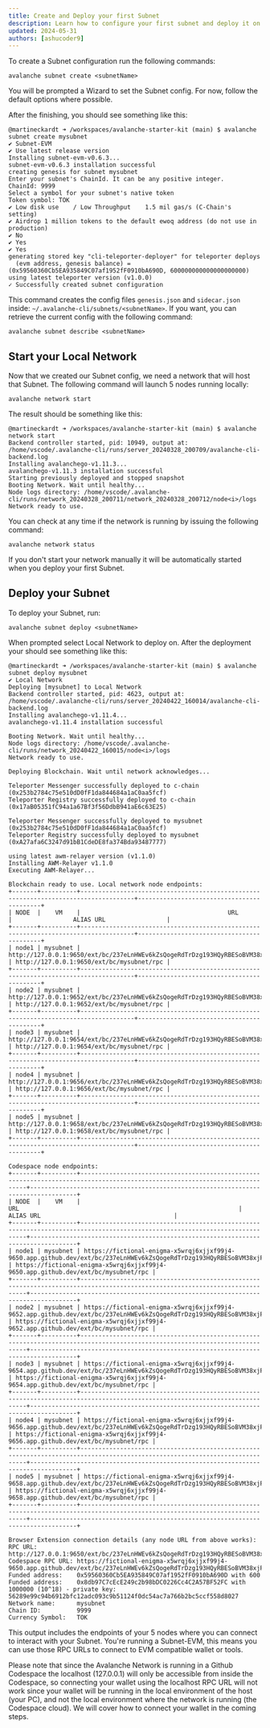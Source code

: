 ```yaml
---
title: Create and Deploy your first Subnet
description: Learn how to configure your first subnet and deploy it on a Local network.
updated: 2024-05-31
authors: [ashucoder9]
---
```


To create a Subnet configuration run the following commands:

```
avalanche subnet create <subnetName>
```

You will be prompted a Wizard to set the Subnet config. For now, follow the default options where possible.

After the finishing, you should see something like this:

```
@martineckardt ➜ /workspaces/avalanche-starter-kit (main) $ avalanche subnet create mysubnet
✔ Subnet-EVM
✔ Use latest release version
Installing subnet-evm-v0.6.3...
subnet-evm-v0.6.3 installation successful
creating genesis for subnet mysubnet
Enter your subnet's ChainId. It can be any positive integer.
ChainId: 9999
Select a symbol for your subnet's native token
Token symbol: TOK
✔ Low disk use    / Low Throughput    1.5 mil gas/s (C-Chain's setting)
✔ Airdrop 1 million tokens to the default ewoq address (do not use in production)
✔ No
✔ Yes
✔ Yes
generating stored key "cli-teleporter-deployer" for teleporter deploys
  (evm address, genesis balance) = (0x59560360Cb5EA935849C07af1952fF0910bA690D, 600000000000000000000)
using latest teleporter version (v1.0.0)
✓ Successfully created subnet configuration
```

This command creates the config files `genesis.json` and `sidecar.json` inside: `~/.avalanche-cli/subnets/<subnetName>`. If you want, you can retrieve the current config with the following command:

```
avalanche subnet describe <subnetName>
```

## Start your Local Network

Now that we created our Subnet config, we need a network that will host that Subnet. The following command will launch 5 nodes running locally:

```
avalanche network start
```

The result should be something like this:

```
@martineckardt ➜ /workspaces/avalanche-starter-kit (main) $ avalanche network start
Backend controller started, pid: 10949, output at: /home/vscode/.avalanche-cli/runs/server_20240328_200709/avalanche-cli-backend.log
Installing avalanchego-v1.11.3...
avalanchego-v1.11.3 installation successful
Starting previously deployed and stopped snapshot
Booting Network. Wait until healthy...
Node logs directory: /home/vscode/.avalanche-cli/runs/network_20240328_200711/network_20240328_200712/node<i>/logs
Network ready to use.
```

You can check at any time if the network is running by issuing the following command:

```
avalanche network status
```

If you don't start your network manually it will be automatically started when you deploy your first Subnet.

## Deploy your Subnet

To deploy your Subnet, run:

```
avalanche subnet deploy <subnetName>
```

When prompted select Local Network to deploy on. After the deployment your should see something like this:

```
@martineckardt ➜ /workspaces/avalanche-starter-kit (main) $ avalanche subnet deploy mysubnet
✔ Local Network
Deploying [mysubnet] to Local Network
Backend controller started, pid: 4623, output at: /home/vscode/.avalanche-cli/runs/server_20240422_160014/avalanche-cli-backend.log
Installing avalanchego-v1.11.4...
avalanchego-v1.11.4 installation successful

Booting Network. Wait until healthy...
Node logs directory: /home/vscode/.avalanche-cli/runs/network_20240422_160015/node<i>/logs
Network ready to use.

Deploying Blockchain. Wait until network acknowledges...

Teleporter Messenger successfully deployed to c-chain (0x253b2784c75e510dD0fF1da844684a1aC0aa5fcf)
Teleporter Registry successfully deployed to c-chain (0x17aB05351fC94a1a67Bf3f56DdbB941aE6c63E25)

Teleporter Messenger successfully deployed to mysubnet (0x253b2784c75e510dD0fF1da844684a1aC0aa5fcf)
Teleporter Registry successfully deployed to mysubnet (0xA27afa6C3247d91bB1CdeDE8fa374Bda93487777)

using latest awm-relayer version (v1.1.0)
Installing AWM-Relayer v1.1.0
Executing AWM-Relayer...

Blockchain ready to use. Local network node endpoints:
+-------+----------+-------------------------------------------------------------------------------------+-------------------------------------------+
| NODE  |    VM    |                                         URL                                         |                 ALIAS URL                 |
+-------+----------+-------------------------------------------------------------------------------------+-------------------------------------------+
| node1 | mysubnet | http://127.0.0.1:9650/ext/bc/237eLnHWEv6kZsQogeRdTrDzg193HQyRBESoBVM38xjPYPPXaR/rpc | http://127.0.0.1:9650/ext/bc/mysubnet/rpc |
+-------+----------+-------------------------------------------------------------------------------------+-------------------------------------------+
| node2 | mysubnet | http://127.0.0.1:9652/ext/bc/237eLnHWEv6kZsQogeRdTrDzg193HQyRBESoBVM38xjPYPPXaR/rpc | http://127.0.0.1:9652/ext/bc/mysubnet/rpc |
+-------+----------+-------------------------------------------------------------------------------------+-------------------------------------------+
| node3 | mysubnet | http://127.0.0.1:9654/ext/bc/237eLnHWEv6kZsQogeRdTrDzg193HQyRBESoBVM38xjPYPPXaR/rpc | http://127.0.0.1:9654/ext/bc/mysubnet/rpc |
+-------+----------+-------------------------------------------------------------------------------------+-------------------------------------------+
| node4 | mysubnet | http://127.0.0.1:9656/ext/bc/237eLnHWEv6kZsQogeRdTrDzg193HQyRBESoBVM38xjPYPPXaR/rpc | http://127.0.0.1:9656/ext/bc/mysubnet/rpc |
+-------+----------+-------------------------------------------------------------------------------------+-------------------------------------------+
| node5 | mysubnet | http://127.0.0.1:9658/ext/bc/237eLnHWEv6kZsQogeRdTrDzg193HQyRBESoBVM38xjPYPPXaR/rpc | http://127.0.0.1:9658/ext/bc/mysubnet/rpc |
+-------+----------+-------------------------------------------------------------------------------------+-------------------------------------------+

Codespace node endpoints:
+-------+----------+-----------------------------------------------------------------------------------------------------------------------------+-----------------------------------------------------------------------------------+
| NODE  |    VM    |                                                             URL                                                             |                                     ALIAS URL                                     |
+-------+----------+-----------------------------------------------------------------------------------------------------------------------------+-----------------------------------------------------------------------------------+
| node1 | mysubnet | https://fictional-enigma-x5wrqj6xjjxf99j4-9650.app.github.dev/ext/bc/237eLnHWEv6kZsQogeRdTrDzg193HQyRBESoBVM38xjPYPPXaR/rpc | https://fictional-enigma-x5wrqj6xjjxf99j4-9650.app.github.dev/ext/bc/mysubnet/rpc |
+-------+----------+-----------------------------------------------------------------------------------------------------------------------------+-----------------------------------------------------------------------------------+
| node2 | mysubnet | https://fictional-enigma-x5wrqj6xjjxf99j4-9652.app.github.dev/ext/bc/237eLnHWEv6kZsQogeRdTrDzg193HQyRBESoBVM38xjPYPPXaR/rpc | https://fictional-enigma-x5wrqj6xjjxf99j4-9652.app.github.dev/ext/bc/mysubnet/rpc |
+-------+----------+-----------------------------------------------------------------------------------------------------------------------------+-----------------------------------------------------------------------------------+
| node3 | mysubnet | https://fictional-enigma-x5wrqj6xjjxf99j4-9654.app.github.dev/ext/bc/237eLnHWEv6kZsQogeRdTrDzg193HQyRBESoBVM38xjPYPPXaR/rpc | https://fictional-enigma-x5wrqj6xjjxf99j4-9654.app.github.dev/ext/bc/mysubnet/rpc |
+-------+----------+-----------------------------------------------------------------------------------------------------------------------------+-----------------------------------------------------------------------------------+
| node4 | mysubnet | https://fictional-enigma-x5wrqj6xjjxf99j4-9656.app.github.dev/ext/bc/237eLnHWEv6kZsQogeRdTrDzg193HQyRBESoBVM38xjPYPPXaR/rpc | https://fictional-enigma-x5wrqj6xjjxf99j4-9656.app.github.dev/ext/bc/mysubnet/rpc |
+-------+----------+-----------------------------------------------------------------------------------------------------------------------------+-----------------------------------------------------------------------------------+
| node5 | mysubnet | https://fictional-enigma-x5wrqj6xjjxf99j4-9658.app.github.dev/ext/bc/237eLnHWEv6kZsQogeRdTrDzg193HQyRBESoBVM38xjPYPPXaR/rpc | https://fictional-enigma-x5wrqj6xjjxf99j4-9658.app.github.dev/ext/bc/mysubnet/rpc |
+-------+----------+-----------------------------------------------------------------------------------------------------------------------------+-----------------------------------------------------------------------------------+

Browser Extension connection details (any node URL from above works):
RPC URL:           http://127.0.0.1:9650/ext/bc/237eLnHWEv6kZsQogeRdTrDzg193HQyRBESoBVM38xjPYPPXaR/rpc
Codespace RPC URL: https://fictional-enigma-x5wrqj6xjjxf99j4-9650.app.github.dev/ext/bc/237eLnHWEv6kZsQogeRdTrDzg193HQyRBESoBVM38xjPYPPXaR/rpc
Funded address:    0x59560360Cb5EA935849C07af1952fF0910bA690D with 600
Funded address:    0x8db97C7cEcE249c2b98bDC0226Cc4C2A57BF52FC with 1000000 (10^18) - private key: 56289e99c94b6912bfc12adc093c9b51124f0dc54ac7a766b2bc5ccf558d8027
Network name:      mysubnet
Chain ID:          9999
Currency Symbol:   TOK
```

This output includes the endpoints of your 5 nodes where you can connect to interact with your Subnet. You're running a Subnet-EVM, this means you can use those RPC URLs to connect to EVM compatible wallet or tools. 

Please note that since the Avalanche Network is running in a Github Codespace the localhost (127.0.0.1) will only be accessible from inside the Codespace, so connecting your wallet using the localhost RPC URL will not work since your wallet will be running in the local environment of the host (your PC), and not the local environment where the network is running (the Codespace cloud). We will cover how to connect your wallet in the coming steps.